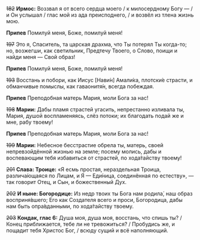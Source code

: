 ~~182~~ **Ирмос:** Воззвал я от всего сердца моего / к милосердному Богу — / и Он услышал / глас мой из ада преисподнего, / и возвёл из тлена жизнь мою.

**Припев** Помилуй меня, Боже, помилуй меня!

~~197~~ Это я, Спаситель, та царская драхма, что Ты потерял Ты когда-то; но, возжегши, как светильник, Предтечу Твоего, о Слово, поищи и найди меня — Свой образ!

**Припев** Помилуй меня, Боже, помилуй меня!

~~193~~ Восстань и побори, как Иисус <R>[</R>Нави́н<R>]</R> Амали́ка, плотски́е страсти, и обманчивые помыслы, как гаваонитя́н, всегда побеждая.

**Припев** Преподобная матерь Мария, моли Бога за нас!

~~198~~ **Марии:** Дабы пламя страстей угасить, непрестанно изливала ты, Мария, душой воспламеняясь, слёз потоки; их благодать подай же и мне, рабу твоему!

**Припев** Преподобная матерь Мария, моли Бога за нас!

~~199~~ **Марии:** Небесное бесстрастие обрела ты, матерь, своей непревзойдённой жизнью на земле; посему молись, дабы и воспевающим тебя избавиться от страстей, по хода́тайству твоему!

~~201~~ **Слава: Троице:** «Я есмь простая, нераздельная Троица, различа́ющаяся по Лицам, и Я — Еди́ница, соединённая по естеству», — так говорит Отец, и Сын, и божественный Дух.

~~202~~ **И ныне: Богородице:** Из недр твоих ты Бога нам родила́, наш образ восприня́вшего; Его как Создателя всего и проси, Богородица, дабы нам быть опра́вданными, по хода́тайству твоему.

~~203~~ **Кондак, глас 6:** Душа моя, душа моя, восстань, что спишь ты? / Конец приближается, тебе ли не тревожиться? / Пробудись же, и пощадит тебя Христос Бог, / всюду сущий и всё наполняющий.

